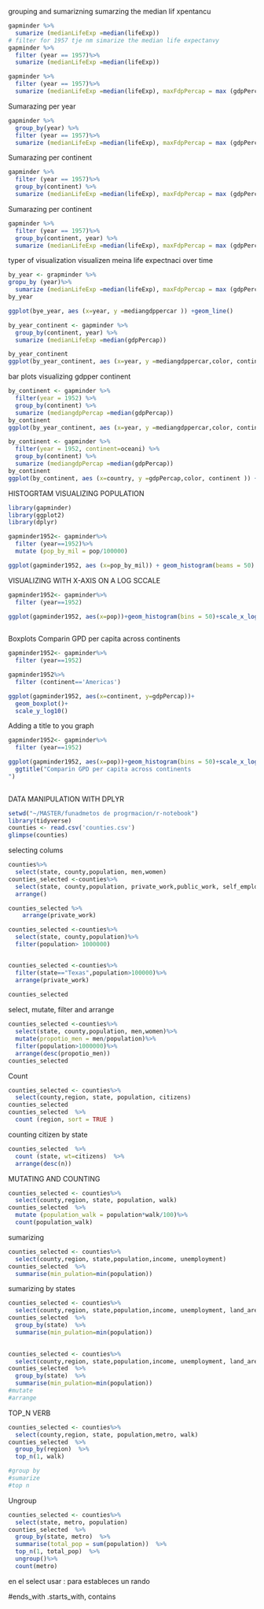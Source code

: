 grouping and sumarizning
sumarzing the median lif xpentancu

```r
gapminder %>%
  sumarize (medianLifeExp =median(lifeExp))
# filter for 1957 tje nm simarize the median life expectanvy 
gapminder %>%
  filter (year == 1957)%>%
  sumarize (medianLifeExp =median(lifeExp))

gapminder %>%
  filter (year == 1957)%>%
  sumarize (medianLifeExp =median(lifeExp), maxFdpPercap = max (gdpPercap ))
```

Sumarazing per year
```r
gapminder %>%
  group_by(year) %>%
  filter (year == 1957)%>%
  sumarize (medianLifeExp =median(lifeExp), maxFdpPercap = max (gdpPercap ))
```

Sumarazing per continent
```r
gapminder %>%
  filter (year == 1957)%>%
  group_by(continent) %>%
  sumarize (medianLifeExp =median(lifeExp), maxFdpPercap = max (gdpPercap ))
```

Sumarazing per continent
```r
gapminder %>%
  filter (year == 1957)%>%
  group_by(continent, year) %>%
  sumarize (medianLifeExp =median(lifeExp), maxFdpPercap = max (gdpPercap ))
```

typer of visualization
visualizen meina life expectnaci over time

```r
by_year <- grapminder %>%
gropu_by (year)%>%
  sumarize (medianLifeExp =median(lifeExp), maxFdpPercap = max (gdpPercap ))
by_year

ggplot(bye_year, aes (x=year, y =mediangdppercar )) +geom_line()
```


```r
by_year_continent <- gapminder %>%
  group_by(continent, year) %>%
  sumarize (medianLifeExp =median(gdpPercap))

by_year_continent
ggplot(by_year_continent, aes (x=year, y =mediangdppercar,color, continent )) +geom_line()

```
bar plots
visualizing gdpper continent
```r
by_continent <- gapminder %>%
  filter(year = 1952) %>%
  group_by(continent) %>%
  sumarize (mediangdpPercap =median(gdpPercap))
by_continent
ggplot(by_year_continent, aes (x=year, y =mediangdppercar,color, continent )) +geom_col()

```

```r
by_continent <- gapminder %>%
  filter(year = 1952, continent=oceani) %>%
  group_by(continent) %>%
  sumarize (mediangdpPercap =median(gdpPercap))
by_continent
ggplot(by_continent, aes (x=country, y =gdpPercap,color, continent )) +geom_col()


```

HISTOGRTAM
VISUALIZING POPULATION 
```r
library(gapminder)
library(ggplot2)
library(dplyr)

gapminder1952<- gapminder%>%
  filter (year==1952)%>%
  mutate (pop_by_mil = pop/100000)

ggplot(gapminder1952, aes (x=pop_by_mil)) + geom_histogram(beams = 50)

```

VISUALIZING WITH X-AXIS ON A LOG SCCALE

```r
gapminder1952<- gapminder%>%
  filter (year==1952)

ggplot(gapminder1952, aes(x=pop))+geom_histogram(bins = 50)+scale_x_log10()
          
```

Boxplots
Comparin GPD per capita across continents
```r
gapminder1952<- gapminder%>%
  filter (year==1952)

gapminder1952%>%
  filter (continent=='Americas')

ggplot(gapminder1952, aes(x=continent, y=gdpPercap))+
  geom_boxplot()+
  scale_y_log10()
```
Adding a title to you graph
```r
gapminder1952<- gapminder%>%
  filter (year==1952)

ggplot(gapminder1952, aes(x=pop))+geom_histogram(bins = 50)+scale_x_log10()+
  ggtitle("Comparin GPD per capita across continents
")
          
```

DATA MANIPULATION WITH DPLYR

```r
setwd("~/MASTER/funadmetos de progrmacion/r-notebook")
library(tidyverse)
counties <- read.csv('counties.csv')
glimpse(counties)
```
selecting colums
```r
counties%>%
  select(state, county,population, men,women)
counties_selected <-counties%>%
  select(state, county,population, private_work,public_work, self_employed)%>%
  arrange()

counties_selected %>%
    arrange(private_work)

counties_selected <-counties%>%
  select(state, county,population)%>%
  filter(population> 1000000)


counties_selected <-counties%>%
  filter(state=="Texas",population>100000)%>%
  arrange(private_work)
 
counties_selected
```
select, mutate, filter and arrange
```r
counties_selected <-counties%>%
  select(state, county,population, men,women)%>%
  mutate(propotio_men = men/population)%>%
  filter(population>1000000)%>%
  arrange(desc(propotio_men))
counties_selected
```

Count
```r
counties_selected <- counties%>%
  select(county,region, state, population, citizens)
counties_selected
counties_selected  %>%
  count (region, sort = TRUE )
```

counting citizen by state
```r
counties_selected  %>%
  count (state, wt=citizens)  %>%
  arrange(desc(n))
```
MUTATING AND COUNTING
```r
counties_selected <- counties%>%
  select(county,region, state, population, walk)
counties_selected  %>%
  mutate (population_walk = population*walk/100)%>%
  count(population_walk)
```
sumarizing
```r
counties_selected <- counties%>%
  select(county,region, state,population,income, unemployment)
counties_selected  %>%
  summarise(min_pulation=min(population))
```

sumarizing by states
```r
counties_selected <- counties%>%
  select(county,region, state,population,income, unemployment, land_area)
counties_selected  %>%
  group_by(state)  %>%
  summarise(min_pulation=min(population)) 
  
```
```r
counties_selected <- counties%>%
  select(county,region, state,population,income, unemployment, land_area)
counties_selected  %>%
  group_by(state)  %>%
  summarise(min_pulation=min(population)) 
#mutate
#arrange
```


TOP_N VERB
```r
counties_selected <- counties%>%
  select(county,region, state, population,metro, walk)
counties_selected  %>%
  group_by(region)  %>%
  top_n(1, walk)

#group by
#sumarize
#top n
```

Ungroup
```r
counties_selected <- counties%>%
  select(state, metro, population)
counties_selected  %>%
  group_by(state, metro)  %>%
  summarise(total_pop = sum(population))  %>%
  top_n(1, total_pop)  %>%
  ungroup()%>%
  count(metro)


```
en el select usar : para estableces un rando

#ends_with .starts_with, contains









